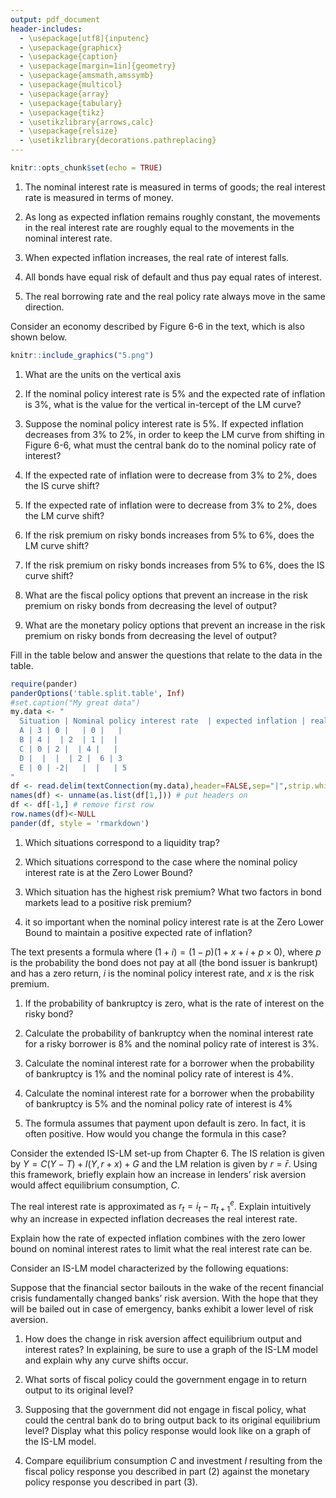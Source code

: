 ```yaml
---
output: pdf_document
header-includes: 
  - \usepackage[utf8]{inputenc}
  - \usepackage{graphicx}
  - \usepackage{caption}
  - \usepackage[margin=1in]{geometry}
  - \usepackage{amsmath,amssymb}
  - \usepackage{multicol}
  - \usepackage{array}
  - \usepackage{tabulary}
  - \usepackage{tikz}
  - \usetikzlibrary{arrows,calc}
  - \usepackage{relsize}
  - \usetikzlibrary{decorations.pathreplacing}
---
```


```r
knitr::opts_chunk$set(echo = TRUE)
```

\newcommand{\class}{EC 313, Summer 2019}
\newcommand{\term}{Xiang LI (GE)}
\newcommand{\examnum}{Chapter 6 - Practice}

\noindent
\begin{tabular*}{\textwidth}{l @{\extracolsep{\fill}} r @{\extracolsep{6pt}} l}
\textbf{\class} & \textbf{Name: } & \makebox[2in]{\hrulefill}\\
\textbf{\term} &&\\
\textbf{\examnum} & \textbf{UO ID: } & \makebox[2in]{\hrulefill}\\
\end{tabular*}
\rule[2ex]{\textwidth}{2pt}




\textbf{QUESTION 1: TRUE, FALSE, UNCERTAIN}

(1) The nominal interest rate is measured in terms of goods; the real interest rate is measured in terms of money. 

\vspace{.3in}

(2) As long as expected inflation remains roughly constant, the movements in the real interest rate are roughly equal to the movements in the nominal interest rate.

\vspace{.3in}

(3) When expected inflation increases, the real rate of interest falls.

\vspace{.3in}

(4) All bonds have equal risk of default and thus pay equal rates of interest.

\vspace{.3in}

(5) The real borrowing rate and the real policy rate always move in the same direction.

\vspace{.3in}


\vspace{.5in}
\textbf{QUESTION 2}

Consider an economy described by Figure 6-6 in the text, which is also shown below. 

```r
knitr::include_graphics("5.png")
```

(1) What are the units on the vertical axis 

\vspace{.3in}

(2) If the nominal policy interest rate is 5% and the expected rate of inflation is 3%, what is the value for the vertical in-tercept of the LM curve?

\vspace{.3in}

(3) Suppose the nominal policy interest rate is 5%. If expected inflation decreases from 3% to 2%, in order to keep the LM curve from shifting in Figure 6-6, what must the central bank do to the nominal policy rate of interest?

\vspace{.3in}

(4) If the expected rate of inflation were to decrease from 3% to 2%, does the IS curve shift?

\vspace{.3in}

(5) If the expected rate of inflation were to decrease from 3% to 2%, does the LM curve shift?

\vspace{.3in}

(6) If the risk premium on risky bonds increases from 5% to 6%, does the LM curve shift?

\vspace{.3in}

(7) If the risk premium on risky bonds increases from 5% to 6%, does the IS curve shift?

\vspace{.3in}

(8) What are the fiscal policy options that prevent an increase in the risk premium on risky bonds from decreasing the level of output?

\vspace{.3in}

(9) What are the monetary policy options that prevent an increase in the risk premium on risky bonds from decreasing the level of output?

\vspace{.3in}


\vspace{.5in}
\textbf{QUESTION 3}

Fill in the table below and answer the questions that relate to the data in the table.

```r
require(pander)
panderOptions('table.split.table', Inf)
#set.caption("My great data")
my.data <- "
  Situation | Nominal policy interest rate  | expected inflation | real policy interest rate | risk premium | nominal borrowing interest rate | real borrowing interest rate
  A | 3 | 0 |   | 0 |   | 
  B | 4 |  | 2  | 1 |  | 
  C | 0 | 2 |  | 4 |   | 
  D |  |  |  | 2 |  6 | 3 
  E | 0 | -2|   |  |   | 5
"
df <- read.delim(textConnection(my.data),header=FALSE,sep="|",strip.white=TRUE,stringsAsFactors=FALSE)
names(df) <- unname(as.list(df[1,])) # put headers on
df <- df[-1,] # remove first row
row.names(df)<-NULL
pander(df, style = 'rmarkdown')
```

(1) Which situations correspond to a liquidity trap?

\vspace{.3in}

(2) Which situations correspond to the case where the nominal policy interest rate is at the Zero Lower Bound?

\vspace{.3in}

(3) Which situation has the highest risk premium? What two factors in bond markets lead to a positive risk premium?

\vspace{.3in}

(4) it so important when the nominal policy interest rate is at the Zero Lower Bound to maintain a positive expected rate of inflation?

\vspace{.3in}


\vspace{.5in}
\textbf{QUESTION 4}

The text presents a formula where $(1+i)=(1-p)(1+x+i+p \times 0)$, where $p$ is the probability the bond does not pay at all (the bond issuer is bankrupt) and has a zero return, $i$ is the nominal policy interest rate, and $x$ is the risk premium.

(1) If the probability of bankruptcy is zero, what is the rate of interest on the risky bond?

\vspace{.3in}

(2) Calculate the probability of bankruptcy when the nominal interest rate for a risky borrower is 8% and the nominal policy rate of interest is 3%.

\vspace{.3in}

(3) Calculate the nominal interest rate for a borrower when the probability of bankruptcy is 1% and the nominal policy rate of interest is 4%.

\vspace{.3in}

(4) Calculate the nominal interest rate for a borrower when the probability of bankruptcy is 5% and the nominal policy rate of interest is 4%

\vspace{.3in}

(5) The formula assumes that payment upon default is zero. In fact, it is often positive. How would you change the formula in this case?

\vspace{.3in}




\vspace{.5in}
\textbf{QUESTION 5} 

Consider the extended IS-LM set-up from Chapter 6. The IS relation is given by $Y=C(Y-T)+I(Y,r+x) + G$ and the LM relation is given by $r=\bar{r}$. Using this framework, briefly explain how an increase in lenders' risk aversion would affect equilibrium consumption, $C$.

\vspace{2in}


\vspace{.5in}
\textbf{QUESTION 6}

The real interest rate is approximated as $r_t=i_t-\pi_{t+1}^e$. Explain intuitively why an increase in expected inflation decreases the real interest rate.

\vspace{1.5in}

\vspace{.5in}
\textbf{QUESTION 7}

Explain how the rate of expected inflation combines with the zero lower bound on nominal interest rates to limit what the real interest rate can be.

\vspace{1.5in}


\vspace{.5in}
\textbf{QUESTION 8}

Consider an IS-LM model characterized by the following equations:
\begin{eqnarray*}
IS: \qquad	Y&=&C(Y-T)+ I(Y,r+x) + G\\
LM: \qquad	r&=&\bar{r}
\end{eqnarray*}

Suppose that the financial sector bailouts in the wake of the recent financial crisis fundamentally changed banks' risk aversion. With the hope that they will be bailed out in case of emergency, banks exhibit a lower level of risk aversion.

(1) How does the change in risk aversion affect equilibrium output and interest rates? In explaining, be sure to use a graph of the IS-LM model and explain why any curve shifts occur. 

\vspace{2in}

(2) What sorts of fiscal policy could the government engage in to return output to its original level?

\vspace{2in}

(3) Supposing that the government did not engage in fiscal policy, what could the central bank do to bring output back to its original equilibrium level? Display what this policy response would look like on a graph of the IS-LM model.

\vspace{2in}

(4) Compare equilibrium consumption $C$ and investment $I$ resulting from the fiscal policy response you described in part (2) against the monetary policy response you described in part (3).

\vspace{2in}







